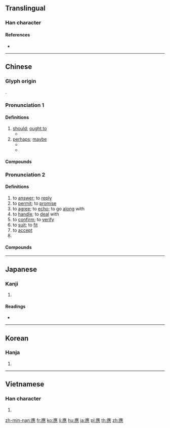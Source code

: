 {{character info/new}}
{{also|应|応}}
==Translingual==
{{Han simplified forms|應|応|应}}

===Han character===
{{Han char|rn=61|rad=心|as=13|sn=16|four=00231|canj=IOGP,IGP|ids=⿸䧹心}}

====References====
* {{Han ref|kx=0405.210|dkj=11330|dj=0746.020|hdz=42359.030|uh=61C9|ud=25033|bh=C0B3|bd=49331}}

----

==Chinese==
{{zh-forms|s=应|alt=応}}

===Glyph origin===
{{Han etym}}
{{Han compound|䧹|心|c1=p|c2=s|t2=heart|ls=psc}}.

===Pronunciation 1===
{{zh-pron
|m=yīng
|c=jing1
|h=yin
|mn=qz,tw,xm,zz:eng/qz,tw,xm,zz:èng
|w=1in
|dial=1
|mc=1
|oc=1,1
|ma=
|cat=v
}}

====Definitions====
{{zh-hanzi}}

# [[should]]; [[ought to]]
#* {{zh-x|文王 既 勤 止，我 應{yīng} 受 之。|King Wen laboured earnestly; Right is it we '''should''' have received [the kingdom].|ref=Shijing}}
# [[perhaps]]; [[maybe]]
#* {{zh-x|秋 來 應{yīng} 瘦 盡，偏 自 著[着] 腰身。|{{t-needed|zh}}|ref=Xu Ling}}
#* {{zh-x|此 曲{qǔ} 祇[只] 應{yīng} 天上 有，人間 能 得 幾 回 聞？|This tune is '''perhaps''' only present in Heaven; how many times can you hear this in the human world?|ref=Du Fu}}

====Compounds====
{{zh-der|fold=1|一應|一應俱全|不應|便應|大不應是|應付|應付帳款|應付票據|應分|應屆|應收帳款|應收帳款週轉率|應收票據|應有盡有|應用|應當|應繼分|應該|應選|應須|理應|相應|罪有應得|該應|道得應得|鰷魚溝水活，應笑北溟鯤}}

===Pronunciation 2===
{{zh-pron
|m=yìng
|c=jing3
|h=pfs=en/yin/yín
|h_note=en - colloquial ("to reply"); yin - literary ("to agree, to handle"); yín - colloquial ("to promise")
|mn=ìn/èng
|mn_note=ìn - vernacular; èng - literary
|w=2in
|dial=2
|mc=2
|oc=n,2
|ma=
|cat=v,pn
}}

====Definitions====
{{zh-hanzi}}

# to [[answer]]; to [[reply]]
# to [[permit]]; to [[promise]]
# to [[agree]]; to [[echo]]; to go [[along]] with
# to [[handle]]; to [[deal]] with
# to [[confirm]]; to [[verify]]
# to [[suit]]; to [[fit]]
# to [[accept]]
# {{surname|lang=zh}}

====Compounds====
{{zh-der|一呼百應|上朝取應|不可逆反應|不應|不良適應|中和反應|乘機應變|互感應|侍應生|供不應求|供應|供應|供應商|倒鐘擺效應|光位反應|光反應|光效應藝術|光電效應|內應|八方呼應|其應若響|凝結反應|制約反應|刺激反應論|前呼後應|包晶反應|包析反應|化學反應|博文反應系列|反應|取應|叩應|叫天天不應，叫地地不靈|可逆反應|同聲相應|吸熱反應|呼應|噭應|回應|因應|因應措施|因果報應|國際百科資料供應業務|城市熱效應|報應|報應不爽|報應刑|壓水式反應器|壓電效應|外合裡應|大蒜效應|天人感應|天理報應|太上感應篇|宋應星|定應|寶應|寶應縣|對應|山崩鐘應|平衡反應|得心應手|得手應心|心不應口|心手相應|心電感應|快滋生反應器|愛迪生效應|感應|慨然應允|應世|應乎人心|應付|應付自如|應付裕如|應允|應典|應制|應力|應劭|應募|應卯|應卯吃糧|應口|應召|應召女郎|應召站|應名|應名兒|應名點卯|應命|應和|應嘴應舌|應圖受籙|應天受命|應天府|應天從人|應天從民|應天從物|應天承運|應天書院|應天順人|應天順時|應天順民|應對|應對不窮|應對如流|應山縣|應市|應弦飲羽|應徵|應徵信|應急|應感|應戰|應手|應承|應捕|應接|應接不暇|應接如響|應援|應敵|應昂|應昌期圍棋教育基金會|應時|應時當令|應時而生|應景|應機權變|應機立斷|應權通變|應物|應物斯感|應物現形|應瑒|應璩|應用|應用套裝軟體|應用心理學|應用數學|應用文|應用科學|應用程式|應用語言學|應用軟體|應答|應答如流|應答如響|應籙受圖|應考|應聘|應聲|應聲而倒|應聲蟲|應舉|應規蹈矩|應訊|應許|應診|應詔|應試|應諾|應變|應變無方|應變隨機|應運|應運而出|應運而生|應運而起|應邀|應酬|應酬話|應鐘|應門|應際而生|應驗|應龍|承應|接應|接應不暇|支應|放熱反應|效應|救應|料應|暗反應|暗順應|月暈效應|有求必應|有求斯應|望風響應|東鳴西應|枹鼓相應|核反應|核反應器|核子反應|核子反應爐|機應|此發彼應|沸水式反應器|溫室效應|滿口應允|滿口應承|滿口答應|滿應滿許|照應|熱島效應|熱核反應|王應麟|瑞應|皮內反應法|相應|相應不理|磁感應|視覺適應|窮於應付|符應|答應|答應不迭|策應|結尾應酬語|線上叩應|聞風響應|聲叫聲應|聲應氣求|聲求氣應|肆應|臨機應變|自感應|虛應故事|表裡相應|裡應外合|言不應點|輕水反應器|輕水式反應器|輸贏無定，報應分明|連鎖反應|週末效應|過敏性反應|遙相應和|適應|還原反應|酬應|重水式反應器|銅山西崩，洛鐘東應|鏈鎖反應|防衛性反應|隨機應變|靈應|靜電感應|韋應物|響應|順人應天|順天應人|順天應時|順應|順應民心|順應潮流|領先反應法則|顯應|顯色反應|風從響應|首尾相應|高雄應用科技大學|點頭答應|黿鳴鱉應}}

----

==Japanese==

===Kanji===
{{ja-kanji|grade=|rs=心13|style=ky|shin=応}}

# {{defn|lang=ja|sort=心13}}

====Readings====
* {{ja-readings|on=[[よう]] (yō), [[おう]] (ō)|kun=[[あたる]] (ataru)}}

----

==Korean==

===Hanja===
{{ko-hanja|hangeul=응|eumhun=|rv=eung|mr=ŭng|y=ung}}

# {{defn|lang=ko|sort=心13}}

----

==Vietnamese==

===Han character===
{{vi-hantu|[[ứng]], [[ưng]], [[ừng]]|rs=心13}}

# {{defn|lang=vi|sort=心13}}

[[zh-min-nan:應]]
[[fr:應]]
[[ko:應]]
[[li:應]]
[[hu:應]]
[[ja:應]]
[[pl:應]]
[[th:應]]
[[zh:應]]